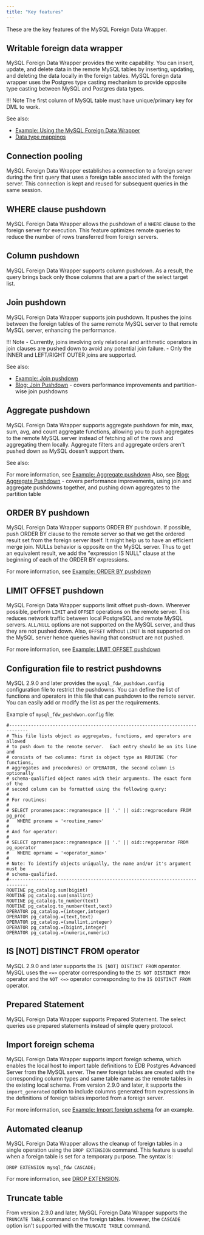 ```yaml
---
title: "Key features"
---
```



These are the key features of the MySQL Foreign Data Wrapper.

## Writable foreign data wrapper

MySQL Foreign Data Wrapper provides the write capability. You can insert, update, and delete data in the remote MySQL tables by inserting, updating, and deleting the data locally in the foreign tables. MySQL foreign data wrapper uses the Postgres type casting mechanism to provide opposite type casting between MySQL and Postgres data types.

!!! Note
    The first column of MySQL table must have unique/primary key for DML to work.

See also:

- [Example: Using the MySQL Foreign Data Wrapper](08_example_using_the_mysql_data_adapter/#example_using_the_mysql_data_adapter)
- [Data type mappings](configuring/#data-type-mappings)

## Connection pooling

MySQL Foreign Data Wrapper establishes a connection to a foreign server during the first query that uses a foreign table associated with the foreign server. This connection is kept and reused for subsequent queries in the same session.

## WHERE clause pushdown

MySQL Foreign Data Wrapper allows the pushdown of a `WHERE` clause to the foreign server for execution. This feature optimizes remote queries to reduce the number of rows transferred from foreign servers.

## Column pushdown

MySQL Foreign Data Wrapper supports column pushdown. As a result, the query brings back only those columns that are a part of the select target list.

## Join pushdown

MySQL Foreign Data Wrapper supports join pushdown. It pushes the joins between the foreign tables of the same remote MySQL server to that remote MySQL server, enhancing the performance.

!!! Note
    -   Currently, joins involving only relational and arithmetic operators in join clauses are pushed down to avoid any potential join failure.
    -   Only the INNER and LEFT/RIGHT OUTER joins are supported.

See also:

- [Example: Join pushdown](10_example_join_push_down)
- [Blog: Join Pushdown](https://www.enterprisedb.com/blog/how-enhance-efficiency-your-mysqlfdw-operations-join-push-down) - covers performance improvements and partition-wise join pushdowns

## Aggregate pushdown 

MySQL Foreign Data Wrapper supports aggregate pushdown for min, max,
sum, avg, and count aggregate functions, allowing you to push aggregates to the remote MySQL server instead of fetching all
of the rows and aggregating them locally. Aggregate filters and aggregate orders aren't pushed down as MySQL doesn't support them. 

See also:

For more information, see [Example: Aggregate pushdown](10a_example_aggregate_func_push_down)
Also, see [Blog: Aggregate Pushdown](https://www.enterprisedb.com/blog/aggregate-push-down-mysqlfdw) - covers performance improvements, using join and aggregate pushdowns together, and pushing down aggregates to the partition table

## ORDER BY pushdown

MySQL Foreign Data Wrapper supports ORDER BY pushdown. If possible, push ORDER BY clause to the remote server so that we get the ordered result set from the foreign server itself. It might help us to have an efficient merge join. NULLs behavior is opposite on the MySQL server. Thus to get an equivalent result, we add the "expression IS NULL" clause at the beginning of each of the ORDER BY expressions.

For more information, see [Example: ORDER BY pushdown](10b_example_order_by_push_down)

## LIMIT OFFSET pushdown

MySQL Foreign Data Wrapper supports limit offset push-down. Wherever possible, perform `LIMIT` and `OFFSET` operations on the remote server. This reduces network traffic between local PostgreSQL and remote MySQL servers. `ALL/NULL` options are not supported on the MySQL server, and thus they are not pushed down. Also, `OFFSET` without `LIMIT` is not supported on the MySQL server hence queries having that construct are not pushed.

For more information, see [Example: LIMIT OFFSET pushdown](10c_example_limit_offset_push_down)

## Configuration file to restrict pushdowns

MySQL 2.9.0 and later provides the `mysql_fdw_pushdown.config` configuration file to restrict the pushdowns. You can define the list of functions and operators in this file that can pushdown to the remote server. You can easily add or modify the list as per the requirements.

Example of `mysql_fdw_pushdwon.config` file:

```shell
#-----------------------------------------------------------------------------
# This file lists object as aggregates, functions, and operators are allowed
# to push down to the remote server.  Each entry should be on its line and
# consists of two columns: first is object type as ROUTINE (for functions,
# aggregates and procedures) or OPERATOR, the second column is optionally
# schema-qualified object names with their arguments. The exact form of the
# second column can be formatted using the following query:
#
# For routines:
#
# SELECT pronamespace::regnamespace || '.' || oid::regprocedure FROM pg_proc
# 	WHERE proname = '<routine_name>'
#
# And for operator:
#
# SELECT oprnamespace::regnamespace || '.' || oid::regoperator FROM pg_operator
# 	WHERE oprname = '<operator_name>'
#
# Note: To identify objects uniqually, the name and/or it's argument must be
# schema-qualified.
#-----------------------------------------------------------------------------
ROUTINE pg_catalog.sum(bigint)
ROUTINE pg_catalog.sum(smallint)
ROUTINE pg_catalog.to_number(text)
ROUTINE pg_catalog.to_number(text,text)
OPERATOR pg_catalog.=(integer,integer)
OPERATOR pg_catalog.=(text,text)
OPERATOR pg_catalog.=(smallint,integer)
OPERATOR pg_catalog.=(bigint,integer)
OPERATOR pg_catalog.=(numeric,numeric)
```

## IS [NOT] DISTINCT FROM operator

MySQL 2.9.0 and later supports the `IS [NOT] DISTINCT FROM` operator. MySQL uses the `<=>` operator corresponding to the `IS NOT DISTINCT FROM` operator and the `NOT <=>` operator corresponding to the `IS DISTINCT FROM` operator.

## Prepared Statement

MySQL Foreign Data Wrapper supports Prepared Statement. The select queries use prepared statements instead of simple query protocol.

## Import foreign schema

MySQL Foreign Data Wrapper supports import foreign schema, which enables the local host to import table definitions to EDB Postgres Advanced Server from the MySQL server. The new foreign tables are created with the corresponding column types and same table name as the remote tables in the existing local schema. From version 2.9.0 and later, it supports the `import_generated` option to include columns generated from expressions in the definitions of foreign tables imported from a foreign server.

For more information, see [Example: Import foreign schema](09_example_import_foreign_schema/#example_import_foreign_schema) for an example.

## Automated cleanup

MySQL Foreign Data Wrapper allows the cleanup of foreign tables in a single operation using the `DROP EXTENSION` command. This feature is useful when a foreign table is set for a temporary purpose. The syntax is:

 `DROP EXTENSION mysql_fdw CASCADE;`

For more information, see [DROP EXTENSION](https://www.postgresql.org/docs/current/sql-dropextension.html).

## Truncate table

From version 2.9.0 and later, MySQL Foreign Data Wrapper supports the `TRUNCATE TABLE` command on the foreign tables. However, the `CASCADE` option isn't supported with the `TRUNCATE TABLE` command.